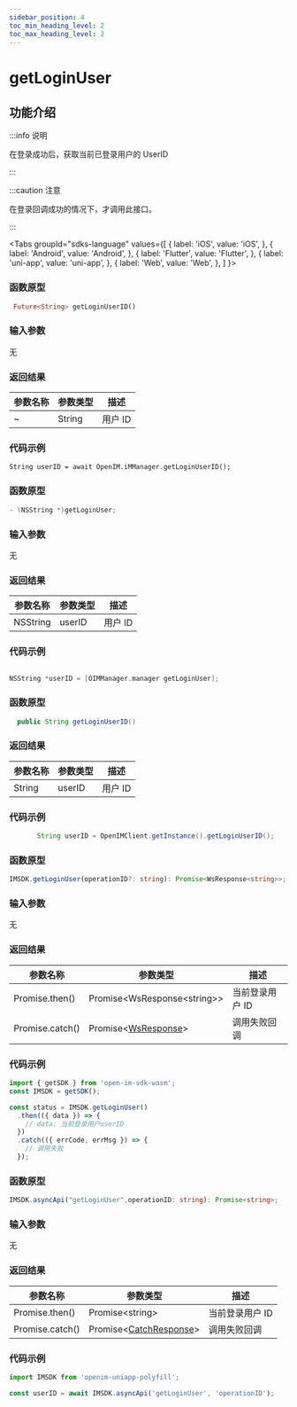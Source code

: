 ```yaml
---
sidebar_position: 4
toc_min_heading_level: 2
toc_max_heading_level: 2
---
```


# getLoginUser

## 功能介绍

:::info 说明

在登录成功后，获取当前已登录用户的 UserID

:::

:::caution 注意

在登录回调成功的情况下，才调用此接口。

:::

<Tabs
groupId="sdks-language"
values={[
{ label: 'iOS', value: 'iOS', },
{ label: 'Android', value: 'Android', },
{ label: 'Flutter', value: 'Flutter', },
{ label: 'uni-app', value: 'uni-app', },
{ label: 'Web', value: 'Web', },
]
}>

<TabItem value="Flutter">

### 函数原型

```dart showLineNumbers
 Future<String> getLoginUserID()
```

### 输入参数

无

### 返回结果

| 参数名称 | 参数类型 | 描述    |
| -------- | -------- | ------- |
| ~        | String   | 用户 ID |

### 代码示例

```dar showLineNumbers
String userID = await OpenIM.iMManager.getLoginUserID();

```

</TabItem>

<TabItem value="iOS">

### 函数原型

```swift showLineNumbers
- (NSString *)getLoginUser;
```

### 输入参数

无

### 返回结果

| 参数名称 | 参数类型 | 描述    |
| -------- | -------- | ------- |
| NSString | userID   | 用户 ID |

### 代码示例

```swift showLineNumbers

NSString *userID = [OIMManager.manager getLoginUser];

```

</TabItem>

<TabItem value="Android">

### 函数原型

```java showLineNumbers
  public String getLoginUserID()
```

### 返回结果

| 参数名称 | 参数类型 | 描述    |
| -------- | -------- | ------- |
| String   | userID   | 用户 ID |

### 代码示例

```java showLineNumbers
       String userID = OpenIMClient.getInstance().getLoginUserID();
```

</TabItem>

<TabItem value="Web">

### 函数原型

```ts showLineNumbers
IMSDK.getLoginUser(operationID?: string): Promise<WsResponse<string>>;
```

### 输入参数

无

### 返回结果

| 参数名称        | 参数类型                                             | 描述            |
| --------------- | ---------------------------------------------------- | --------------- |
| Promise.then()  | Promise<WsResponse<string\>\>                        | 当前登录用户 ID |
| Promise.catch() | Promise<[WsResponse](docs/sdks/class/response.mdx)\> | 调用失败回调    |

### 代码示例

```js showLineNumbers
import { getSDK } from 'open-im-sdk-wasm';
const IMSDK = getSDK();

const status = IMSDK.getLoginUser()
  .then(({ data }) => {
    // data: 当前登录用户userID
  })
  .catch(({ errCode, errMsg }) => {
    // 调用失败
  });
```

</TabItem>

<TabItem value="uni-app">

### 函数原型

```ts showLineNumbers
IMSDK.asyncApi("getLoginUser",operationID: string): Promise<string>;
```

### 输入参数

无

### 返回结果

| 参数名称        | 参数类型                                                | 描述            |
| --------------- | ------------------------------------------------------- | --------------- |
| Promise.then()  | Promise<string\>                                        | 当前登录用户 ID |
| Promise.catch() | Promise<[CatchResponse](docs/sdks/class/response.mdx)\> | 调用失败回调    |

### 代码示例

```js showLineNumbers
import IMSDK from 'openim-uniapp-polyfill';

const userID = await IMSDK.asyncApi('getLoginUser', 'operationID');
```

</TabItem>

</Tabs>
